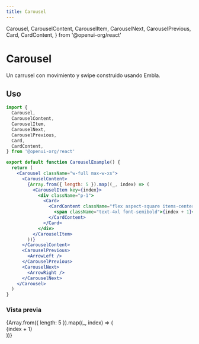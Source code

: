 ```yaml
---
title: Carousel
---
```


  Carousel,
  CarouselContent,
  CarouselItem,
  CarouselNext,
  CarouselPrevious,
  Card,
  CardContent,
} from '@openui-org/react'

# Carousel

Un carrusel con movimiento y swipe construido usando Embla.

## Uso

```jsx
import {
  Carousel,
  CarouselContent,
  CarouselItem,
  CarouselNext,
  CarouselPrevious,
  Card,
  CardContent,
} from '@openui-org/react'

export default function CarouselExample() {
  return (
    <Carousel className="w-full max-w-xs">
      <CarouselContent>
        {Array.from({ length: 5 }).map((_, index) => (
          <CarouselItem key={index}>
            <div className="p-1">
              <Card>
                <CardContent className="flex aspect-square items-center justify-center p-6">
                  <span className="text-4xl font-semibold">{index + 1}</span>
                </CardContent>
              </Card>
            </div>
          </CarouselItem>
        ))}
      </CarouselContent>
      <CarouselPrevious>
        <ArrowLeft />
      </CarouselPrevious>
      <CarouselNext>
        <ArrowRight />
      </CarouselNext>
    </Carousel>
  )
}
```

### Vista previa

<Preview>
<Carousel className="w-full max-w-xs">
  <CarouselContent>
    {Array.from({ length: 5 }).map((_, index) => (
      <CarouselItem key={index}>
        <div className="p-1">
          <Card>
            <CardContent className="flex aspect-square items-center justify-center p-6">
              <span className="text-4xl font-semibold">{index + 1}</span>
            </CardContent>
          </Card>
        </div>
      </CarouselItem>
    ))}
  </CarouselContent>
  <CarouselPrevious>
    <ArrowLeft />
  </CarouselPrevious>
  <CarouselNext>
    <ArrowRight />
  </CarouselNext>
</Carousel>

</Preview>
